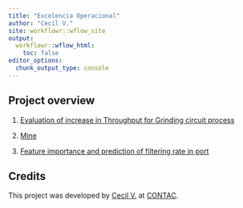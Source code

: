 ```yaml
---
title: "Excelencia Operacional"
author: "Cecil V." 
site: workflowr::wflow_site
output:
  workflowr::wflow_html:
    toc: false
editor_options:
  chunk_output_type: console
---
```


## Project overview

1. [Evaluation of increase in Throughput for Grinding circuit process](comminution.html) 

2. [Mine](station-map.html)

3. [Feature importance and prediction of filtering rate in port](port.html) 

## Credits

This project was developed by [Cecil V.](https://www.ceanver.com) at [CONTAC](https://projects.ceanver.com).
